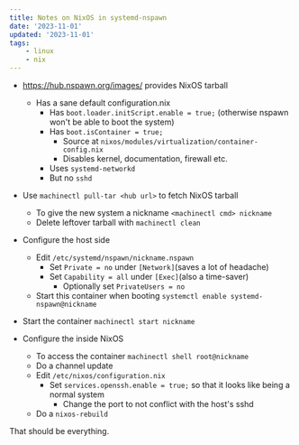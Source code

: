 ```yaml
---
title: Notes on NixOS in systemd-nspawn
date: '2023-11-01'
updated: '2023-11-01'
tags:
    - linux
    - nix
---
```


- https://hub.nspawn.org/images/ provides NixOS tarball
    - Has a sane default configuration.nix
        - Has `boot.loader.initScript.enable = true;` (otherwise nspawn won't be able to boot the system)
        - Has `boot.isContainer = true;`
            - Source at `nixos/modules/virtualization/container-config.nix`
            - Disables kernel, documentation, firewall etc.
        - Uses `systemd-networkd`
        - But no `sshd`

- Use `machinectl pull-tar <hub url>` to fetch NixOS tarball
    - To give the new system a nickname `<machinectl cmd> nickname`
    - Delete leftover tarball with `machinectl clean`

- Configure the host side
    - Edit `/etc/systemd/nspawn/nickname.nspawn`
        - Set `Private = no` under `[Network]`(saves a lot of headache)
        - Set `Capability = all` under `[Exec]`(also a time-saver)
            - Optionally set `PrivateUsers = no`
    - Start this container when booting `systemctl enable systemd-nspawn@nickname`

- Start the container `machinectl start nickname`

- Configure the inside NixOS
    - To access the container `machinectl shell root@nickname`
    - Do a channel update
    - Edit `/etc/nixos/configuration.nix`
        - Set `services.openssh.enable = true;` so that it looks like being a normal system
            - Change the port to not conflict with the host's sshd
    - Do a `nixos-rebuild`

That should be everything.
